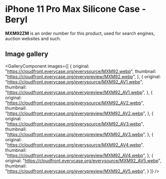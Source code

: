 
# iPhone 11 Pro Max Silicone Case - Beryl

<Callout type='info' emoji='👉🏻'>**MXM92ZM** is an order number for this product, used for search engines, auction websites and such.</Callout>

## Image gallery

<GalleryComponent
    images={[
      {
        original: "https://cloudfront.everycase.org/everysource/MXM92.webp",
        thumbnail: "https://cloudfront.everycase.org/everypreview/MXM92.webp",
      },
      {
        original: "https://cloudfront.everycase.org/everysource/MXM92_AV1.webp",
        thumbnail: "https://cloudfront.everycase.org/everypreview/MXM92_AV1.webp",
      },
      {
        original: "https://cloudfront.everycase.org/everysource/MXM92_AV2.webp",
        thumbnail: "https://cloudfront.everycase.org/everypreview/MXM92_AV2.webp",
      },
      {
        original: "https://cloudfront.everycase.org/everysource/MXM92_AV3.webp",
        thumbnail: "https://cloudfront.everycase.org/everypreview/MXM92_AV3.webp",
      },
      {
        original: "https://cloudfront.everycase.org/everysource/MXM92_AV4.webp",
        thumbnail: "https://cloudfront.everycase.org/everypreview/MXM92_AV4.webp",
      },
      {
        original: "https://cloudfront.everycase.org/everysource/MXM92_AV5.webp",
        thumbnail: "https://cloudfront.everycase.org/everypreview/MXM92_AV5.webp",
      }
    ]}
  />
